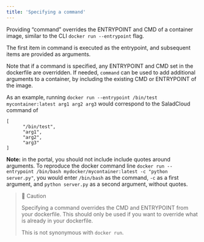 ```yaml
---
title: 'Specifying a command'
---
```


Providing “command” overrides the ENTRYPOINT and CMD of a container image, similar to the CLI `docker run --entrypoint`
flag.

The first item in command is executed as the entrypoint, and subsequent items are provided as arguments.

Note that if a command is specified, any ENTRYPOINT and CMD set in the dockerfile are overridden. If needed, `command`
can be used to add additional arguments to a container, by including the existing CMD or ENTRYPOINT of the image.

As an example, running `docker run --entrypoint /bin/test mycontainer:latest arg1 arg2 arg3` would correspond to the
SaladCloud command of

```
[
      "/bin/test",
      "arg1",
      "arg2",
      "arg3"
]
```

**Note:** in the portal, you should not include include quotes around arguments. To reproduce the docker command line
`docker run --entrypoint /bin/bash mydocker/mycontainer:latest -c "python server.py"`, you would enter `/bin/bash` as
the command, `-c` as a first argument, and `python server.py` as a second argument, without quotes.

> 🚧 Caution
>
> Specifying a command overrides the CMD and ENTRYPOINT from your dockerfile. This should only be used if you want to
> override what is already in your dockerfile.
>
> This is not synonymous with `docker run`.
